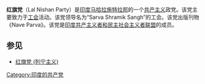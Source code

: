 {{Unreferenced|time=2021-02-09T05:45:54+00:00}}
'''红旗党'''（Lal Nishan Party）是[[印度|印度]][[马哈拉施特拉邦|马哈拉施特拉邦]]的一个[[共产主义|共产主义]]政党。该党主要致力于[[工会|工会]]活动。该党领导名为“Sarva Shramik Sangh”的工会。该党出版刊物《Nave Parva》。该党是[[印度共产主义者和民主社会主义者联盟|印度共产主义者和民主社会主义者联盟]]的成员。

==参见==
*[[红旗党_(列宁主义)|红旗党 (列宁主义)]]
[[Category:印度的共产党|Category:印度的共产党]]
